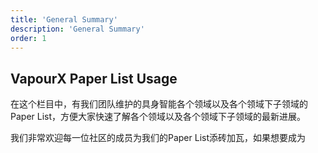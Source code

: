 ```yaml
---
title: 'General Summary'
description: 'General Summary'
order: 1
---
```


## VapourX Paper List Usage
在这个栏目中，有我们团队维护的具身智能各个领域以及各个领域下子领域的Paper List，方便大家快速了解各个领域以及各个领域下子领域的最新进展。

我们非常欢迎每一位社区的成员为我们的Paper List添砖加瓦，如果想要成为
